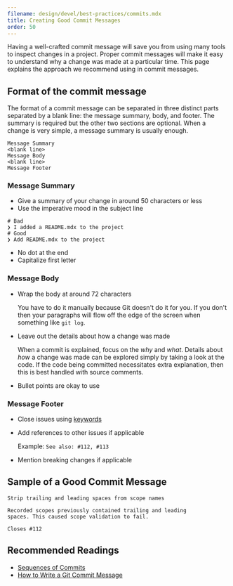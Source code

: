 ```yaml
---
filename: design/devel/best-practices/commits.mdx
title: Creating Good Commit Messages
order: 50
---
```


Having a well-crafted commit message will save you from using many tools to inspect changes
in a project. Proper commit messages will make it easy to understand why a 
change was made at a particular time. This page explains the approach we recommend using in
commit messages.

## Format of the commit message
The format of a commit message can be separated in three distinct parts separated by a blank line:
the message summary, body, and footer. The summary is required but the other two sections
are optional. When a change is very simple, a message summary is usually enough.

```
Message Summary
<blank line>
Message Body
<blank line>
Message Footer
```

### Message Summary
* Give a summary of your change in around 50 characters or less
* Use the imperative mood in the subject line

```
# Bad
❯ I added a README.mdx to the project
# Good
❯ Add README.mdx to the project
```

* No dot at the end
* Capitalize first letter

### Message Body
* Wrap the body at around 72 characters

   You have to do it manually because Git doesn't do it for you.
   If you don't then your paragraphs will flow off the edge of the
   screen when something like `git log`.

* Leave out the details about how a change was made

   When a commit is explained, focus on the *why* and *what*. Details
   about *how* a change was made can be explored simply by taking a
   look at the code. If the code being committed necessitates extra
   explanation, then this is best handled with source comments.

* Bullet points are okay to use

### Message Footer
* Close issues using [keywords](https://help.github.com/articles/closing-issues-using-keywords/)

* Add references to other issues if applicable

   Example: `See also: #112, #113`

* Mention breaking changes if applicable

## Sample of a Good Commit Message

```
Strip trailing and leading spaces from scope names

Recorded scopes previously contained trailing and leading
spaces. This caused scope validation to fail.   

Closes #112
```

## Recommended Readings
* [Sequences of Commits](http://hassanali.me/2017/11/20/sequences-of-commits)
* [How to Write a Git Commit Message](https://chris.beams.io/posts/git-commit/)
